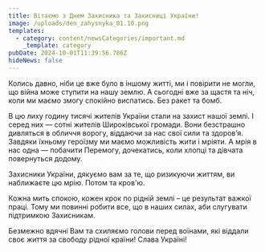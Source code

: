 ```yaml
---
title: Вітаємо з Днем Захисника та Захисниці України!
image: /uploads/den_zahysnyka_01.10.png
templates:
  - category: content/newsCategories/important.md
    _template: category
pubDate: 2024-10-01T11:39:56.786Z
hideNews: false
---
```


Колись давно, ніби це вже було в іншому житті, ми і повірити не могли, що війна може ступити на нашу землю. А сьогодні вже за щастя та ніч, коли ми маємо змогу спокійно виспатись. Без ракет та бомб.

В цю лиху годину тисячі жителів України стали на захист нашої землі. І серед них — сотні жителів Широківської громади. Вони безстрашно дивляться в обличчя ворогу, віддаючи за нас свої сили та здоров’я. Завдяки їхньому героїзму ми маємо можливість жити і мріяти. А мрія в нас одна — побачити Перемогу, дочекатись, коли хлопці та дівчата повернуться додому.

Захисники України, дякуємо вам за те, що ризикуючи життям, ви наближаєте цю мрію. Потом та кров'ю.

Кожна мить спокою, кожен крок по рідній землі – це результат важкої праці. Тому ми повинні робити все, що в наших силах, аби слугувати підтримкою Захисникам.

Безмежно вдячні Вам та схиляємо голови перед воїнами, які віддали своє життя за свободу рідної країни! Слава Україні!
